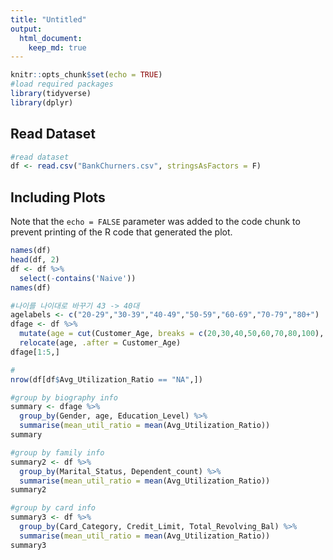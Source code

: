 ```yaml
---
title: "Untitled"
output: 
  html_document:
    keep_md: true
---
```


```r
knitr::opts_chunk$set(echo = TRUE)
#load required packages
library(tidyverse)
library(dplyr)
```

## Read Dataset

```r
#read dataset
df <- read.csv("BankChurners.csv", stringsAsFactors = F)
```

## Including Plots

Note that the `echo = FALSE` parameter was added to the code chunk to prevent printing of the R code that generated the plot.

```r
names(df)
head(df, 2)
df <- df %>%
  select(-contains('Naive'))
names(df)

#나이를 나이대로 바꾸기 43 -> 40대
agelabels <- c("20-29","30-39","40-49","50-59","60-69","70-79","80+")
dfage <- df %>%
  mutate(age = cut(Customer_Age, breaks = c(20,30,40,50,60,70,80,100), right = F, labels = agelabels)) %>%
  relocate(age, .after = Customer_Age)
dfage[1:5,]

#
nrow(df[df$Avg_Utilization_Ratio == "NA",])

#group by biography info
summary <- dfage %>%
  group_by(Gender, age, Education_Level) %>%
  summarise(mean_util_ratio = mean(Avg_Utilization_Ratio))
summary

#group by family info
summary2 <- df %>%
  group_by(Marital_Status, Dependent_count) %>%
  summarise(mean_util_ratio = mean(Avg_Utilization_Ratio))
summary2

#group by card info
summary3 <- df %>%
  group_by(Card_Category, Credit_Limit, Total_Revolving_Bal) %>%
  summarise(mean_util_ratio = mean(Avg_Utilization_Ratio))
summary3
```


